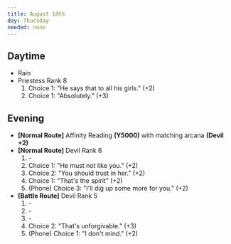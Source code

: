```yaml
---
title: August 18th
day: Thursday
needed: none
---
```


## Daytime
- Rain
- Priestess Rank 8
    1. Choice 1: "He says that to all his girls." (+2)
    1. Choice 1: "Absolutely." (+3)

## Evening
- **[Normal Route]** Affinity Reading **(Y5000)** with matching
arcana **(Devil +2)**
- **[Normal Route]** Devil Rank 6
    1. \-
    1. Choice 1: "He must not like you." (+2)
    1. Choice 2: "You should trust in her." (+2)
    1. Choice 1: "That's the spirit" (+2)
    1. (Phone) Choice 3: "I'll dig up some more for you." (+2)
- **[Battle Route]** Devil Rank 5
    1. \-
    1. \-
    1. \-
    1. Choice 2: "That's unforgivable." (+3)
    1. (Phone) Choice 1: "I don't mind." (+2)